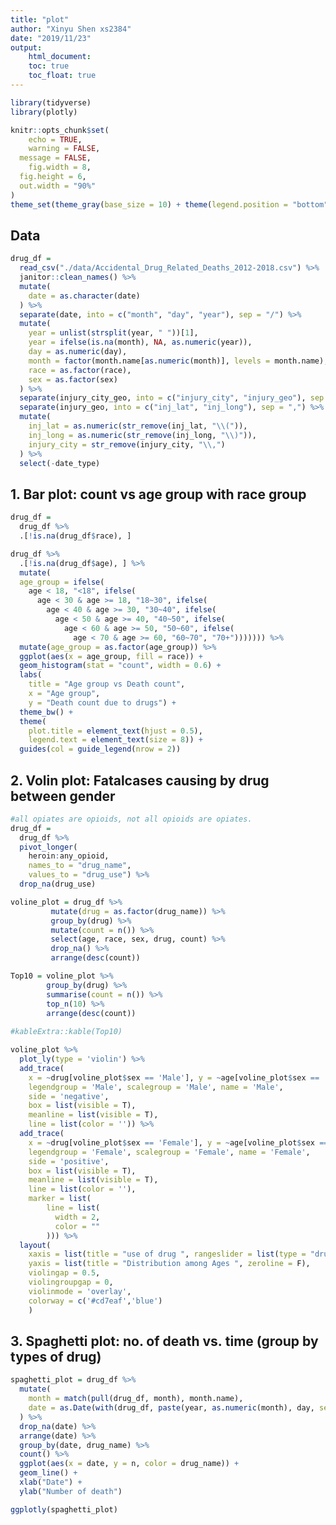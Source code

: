 ```yaml
---
title: "plot"
author: "Xinyu Shen xs2384"
date: "2019/11/23"
output:
    html_document:
    toc: true
    toc_float: true
---
```


```r
library(tidyverse)
library(plotly)

knitr::opts_chunk$set(
	echo = TRUE,
	warning = FALSE,
  message = FALSE,
	fig.width = 8, 
  fig.height = 6,
  out.width = "90%"
)
theme_set(theme_gray(base_size = 10) + theme(legend.position = "bottom"))
```


## Data

```r
drug_df = 
  read_csv("./data/Accidental_Drug_Related_Deaths_2012-2018.csv") %>%
  janitor::clean_names() %>% 
  mutate(
    date = as.character(date)
  ) %>% 
  separate(date, into = c("month", "day", "year"), sep = "/") %>% 
  mutate(
    year = unlist(strsplit(year, " "))[1],
    year = ifelse(is.na(month), NA, as.numeric(year)),
    day = as.numeric(day),
    month = factor(month.name[as.numeric(month)], levels = month.name),
    race = as.factor(race),
    sex = as.factor(sex)
  ) %>% 
  separate(injury_city_geo, into = c("injury_city", "injury_geo"), sep = "CT") %>% 
  separate(injury_geo, into = c("inj_lat", "inj_long"), sep = ",") %>% 
  mutate(
    inj_lat = as.numeric(str_remove(inj_lat, "\\(")),
    inj_long = as.numeric(str_remove(inj_long, "\\)")),
    injury_city = str_remove(injury_city, "\\,")
  ) %>% 
  select(-date_type)
```

## 1. Bar plot: count vs age group with race group


```r
drug_df = 
  drug_df %>% 
  .[!is.na(drug_df$race), ] 

drug_df %>% 
  .[!is.na(drug_df$age), ] %>%  
  mutate(
  age_group = ifelse(
    age < 18, "<18", ifelse(
      age < 30 & age >= 18, "18~30", ifelse(
        age < 40 & age >= 30, "30~40", ifelse(
          age < 50 & age >= 40, "40~50", ifelse(
            age < 60 & age >= 50, "50~60", ifelse(
              age < 70 & age >= 60, "60~70", "70+"))))))) %>% 
  mutate(age_group = as.factor(age_group)) %>% 
  ggplot(aes(x = age_group, fill = race)) + 
  geom_histogram(stat = "count", width = 0.6) + 
  labs(
    title = "Age group vs Death count", 
    x = "Age group", 
    y = "Death count due to drugs") + 
  theme_bw() + 
  theme(
    plot.title = element_text(hjust = 0.5), 
    legend.text = element_text(size = 8)) + 
  guides(col = guide_legend(nrow = 2))
```


## 2. Volin plot: Fatalcases causing by drug between gender

```r
#all opiates are opioids, not all opioids are opiates.
drug_df = 
  drug_df %>% 
  pivot_longer(
    heroin:any_opioid,
    names_to = "drug_name",
    values_to = "drug_use") %>% 
  drop_na(drug_use)

voline_plot = drug_df %>%
         mutate(drug = as.factor(drug_name)) %>%
         group_by(drug) %>%
         mutate(count = n()) %>%
         select(age, race, sex, drug, count) %>%
         drop_na() %>%
         arrange(desc(count))

Top10 = voline_plot %>%
        group_by(drug) %>% 
        summarise(count = n()) %>%
        top_n(10) %>%
        arrange(desc(count))
  
#kableExtra::kable(Top10)
```

```r
voline_plot %>%
  plot_ly(type = 'violin') %>%
  add_trace(
    x = ~drug[voline_plot$sex == 'Male'], y = ~age[voline_plot$sex == 'Male'],
    legendgroup = 'Male', scalegroup = 'Male', name = 'Male',
    side = 'negative',
    box = list(visible = T),
    meanline = list(visible = T),
    line = list(color = '')) %>%
  add_trace(
    x = ~drug[voline_plot$sex == 'Female'], y = ~age[voline_plot$sex == 'Female'],
    legendgroup = 'Female', scalegroup = 'Female', name = 'Female',
    side = 'positive',
    box = list(visible = T),
    meanline = list(visible = T),
    line = list(color = ''),
    marker = list(
        line = list(
          width = 2,
          color = ""
        ))) %>% 
  layout(
    xaxis = list(title = "use of drug ", rangeslider = list(type = "drug")),
    yaxis = list(title = "Distribution among Ages ", zeroline = F),
    violingap = 0.5,
    violingroupgap = 0,
    violinmode = 'overlay',
    colorway = c('#cd7eaf','blue')
    )
```


## 3. Spaghetti plot: no. of death vs. time (group by types of drug)

```r
spaghetti_plot = drug_df %>% 
  mutate(
    month = match(pull(drug_df, month), month.name), 
    date = as.Date(with(drug_df, paste(year, as.numeric(month), day, sep = "-")), "%Y-%m-%d")
  ) %>% 
  drop_na(date) %>% 
  arrange(date) %>% 
  group_by(date, drug_name) %>% 
  count() %>% 
  ggplot(aes(x = date, y = n, color = drug_name)) +
  geom_line() +
  xlab("Date") +
  ylab("Number of death") 

ggplotly(spaghetti_plot)
```

